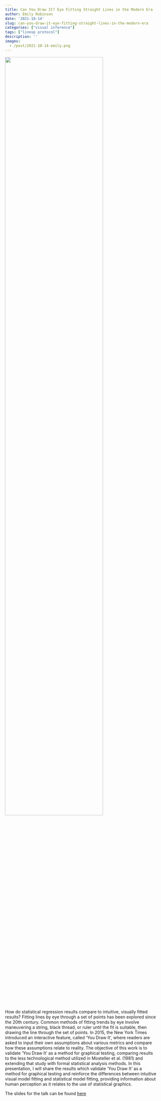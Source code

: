 ```yaml
---
title: Can You Draw It? Eye Fitting Straight Lines in the Modern Era
author: Emily Robinson
date: '2021-10-14'
slug: can-you-draw-it-eye-fitting-straight-lines-in-the-modern-era
categories: ["visual inference"]
tags: ["lineup protocol"]
description: ''
images:
  - /post/2021-10-14-emily.png
---
```

![](/post/2021-10-14-emily.png){width=80%}

How do statistical regression results compare to intuitive, visually fitted results? Fitting lines by eye through a set of points has been explored since the 20th century. Common methods of fitting trends by eye involve maneuvering a string, black thread, or ruler until the fit is suitable, then drawing the line through the set of points. In 2015, the New York Times introduced an interactive feature, called ‘You Draw It’, where readers are asked to input their own assumptions about various metrics and compare how these assumptions relate to reality. The objective of this work is to validate ‘You Draw It’ as a method for graphical testing, comparing results to the less technological method utilized in Mosteller et al. (1981) and extending that study with formal statistical analysis methods. In this presentation, I will share the results which validate ‘You Draw It’ as a method for graphical testing and reinforce the differences between intuitive visual model fitting and statistical model fitting, providing information about human perception as it relates to the use of statistical graphics.

The slides for the talk can be found [here](https://earobinson95.github.io/presentations/ISU-Graphics-Group/2021-10-14-eyefitting-straight-lines-in-the-modern-era/index.html#1)
